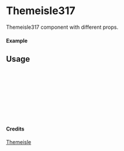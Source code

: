 
<Meta of={Themeisle317} title="Themeisle/Themeisle317" />

# Themeisle317

Themeisle317 component with different props.

#### Example

<Canvas of={Themeisle317.Primary} />

## Usage

```ts
import { Themeisle317 } from "yadl-ui";

const Example = () => {
  return (
      <Themeisle317 />
  );
};

export default Example;
```

#### Credits
[Themeisle](https://themeisle.com/illustrations/)
